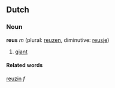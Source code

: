==Dutch==
===Noun===
'''reus''' ''m'' (plural: [[reuzen]], diminutive: [[reusje]])

# [[giant]]

====Related words====
[[reuzin]] ''f''
